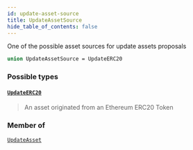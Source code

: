 ```yaml
---
id: update-asset-source
title: UpdateAssetSource
hide_table_of_contents: false
---
```








One of the possible asset sources for update assets proposals

```graphql
union UpdateAssetSource = UpdateERC20
```


### Possible types

#### [`UpdateERC20`](/testnet/api/graphql/objects/update-erc20) <Badge class="secondary" text="object"/>
> An asset originated from an Ethereum ERC20 Token
> 



### Member of

[`UpdateAsset`](/testnet/api/graphql/objects/update-asset)  <Badge class="secondary" text="object"/>



